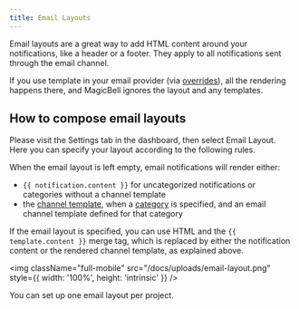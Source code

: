 ```yaml
---
title: Email Layouts
---
```


Email layouts are a great way to add HTML content around your notifications, like a header or a footer.
They apply to all notifications sent through the email channel.

If you use template in your email provider (via [overrides](/docs/overrides#provider-overrides)),
all the rendering happens there, and MagicBell ignores the layout and any templates.

## How to compose email layouts

Please visit the Settings tab in the dashboard, then select Email Layout.
Here you can specify your layout according to the following rules.

When the email layout is left empty, email notifications will render either:

- `{{ notification.content }}` for uncategorized notifications or categories without a channel template
- the [channel template](/docs/templates), when a [category](/docs/categories) is specified, and an email
  channel template defined for that category

If the email layout is specified, you can use HTML and the `{{ template.content }}` merge tag,
which is replaced by either the notification content or the rendered channel template, as explained above.

<img
  className="full-mobile"
  src="/docs/uploads/email-layout.png"
  style={{ width: '100%', height: 'intrinsic' }}
/>

You can set up one email layout per project.
